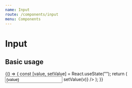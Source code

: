 ```yaml
---
name: Input
route: /components/input
menu: Components
---
```



# Input

## Basic usage

<Playground>
    {() => {
        const [value, setValue] = React.useState("");
        return (
            <Input
                label="Input field label"
                value={value}
                onChange={(v) => setValue(v)}
            />
        );
    }}
</Playground>

<Props of={Input} />
